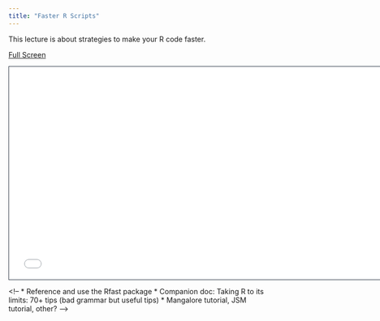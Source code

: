 ```yaml
---
title: "Faster R Scripts"
---
```


This lecture is about strategies to make your R code faster.

[Full Screen](slides.qmd)

```{=html}
<iframe class="slide-deck" src="slides.html" height="420" width="747" style="border: 1px solid #2e3846;"></iframe>
```
\<!-- \* Reference and use the Rfast package \* Companion doc: Taking R to its limits: 70+ tips (bad grammar but useful tips) \* Mangalore tutorial, JSM tutorial, other? --\>
